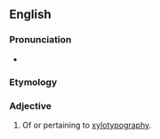 ==English==

===Pronunciation===
* {{audio|en-uk-xylotypographic.ogg|Audio (UK)|lang=en}}

===Etymology===
{{prefix|en|xylo|typographic}}

===Adjective===
{{en-adj|-}}

# Of or pertaining to [[xylotypography]].